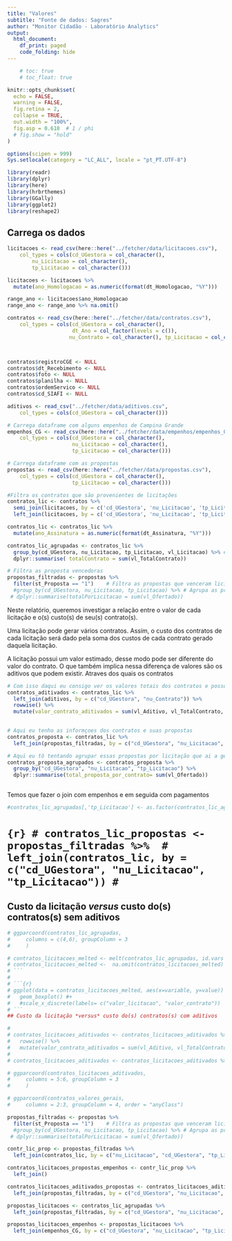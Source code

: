 ```yaml
---
title: "Valores"
subtitle: "Fonte de dados: Sagres"
author: "Monitor Cidadão - Laboratório Analytics"
output:
  html_document:
    df_print: paged
    code_folding: hide
---
```


```r
    # toc: true
    # toc_float: true

knitr::opts_chunk$set(
  echo = FALSE,
  warning = FALSE,
  fig.retina = 2,
  collapse = TRUE,
  out.width = "100%",
  fig.asp = 0.618  # 1 / phi
  # fig.show = "hold"
)

options(scipen = 999)
Sys.setlocale(category = "LC_ALL", locale = "pt_PT.UTF-8")
```


```r
library(readr)
library(dplyr)
library(here) 
library(hrbrthemes)
library(GGally)
library(ggplot2)
library(reshape2)
```


## Carrega os dados

```r
licitacoes <- read_csv(here::here("../fetcher/data/licitacoes.csv"), 
    col_types = cols(cd_UGestora = col_character(), 
        nu_Licitacao = col_character(), 
        tp_Licitacao = col_character()))

licitacoes <- licitacoes %>% 
  mutate(ano_Homologacao = as.numeric(format(dt_Homologacao, "%Y")))

range_ano <- licitacoes$ano_Homologacao
range_ano <- range_ano %>% na.omit()
```

```r
contratos <- read_csv(here::here("../fetcher/data/contratos.csv"), 
    col_types = cols(cd_UGestora = col_character(),
                     dt_Ano = col_factor(levels = c()),
                    nu_Contrato = col_character(), tp_Licitacao = col_character()))



contratos$registroCGE <- NULL
contratos$dt_Recebimento <- NULL
contratos$foto <- NULL
contratos$planilha <- NULL
contratos$ordemServico <- NULL
contratos$cd_SIAFI <- NULL
```

```r
aditivos <- read_csv("../fetcher/data/aditivos.csv", 
    col_types = cols(cd_UGestora = col_character()))

```

```r
# Carrega dataframe com alguns empenhos de Campina Grande
empenhos_CG <- read_csv(here::here("../fetcher/data/empenhos/empenhos_050.csv"), 
    col_types = cols(cd_UGestora = col_character(),
                     nu_Licitacao = col_character(),
                     tp_Licitacao = col_character()))
```

```r
# Carrega dataframe com as propostas
propostas <- read_csv(here::here("../fetcher/data/propostas.csv"), 
    col_types = cols(cd_UGestora = col_character(),
                     tp_Licitacao = col_character()))
```
 

```r
#Filtra os contratos que são provenientes de licitações
contratos_lic <- contratos %>% 
  semi_join(licitacoes, by = c('cd_UGestora', 'nu_Licitacao', 'tp_Licitacao')) %>% 
  left_join(licitacoes, by = c('cd_UGestora', 'nu_Licitacao', 'tp_Licitacao'))

contratos_lic <- contratos_lic %>% 
  mutate(ano_Assinatura = as.numeric(format(dt_Assinatura, "%Y")))

contratos_lic_agrupadas <- contratos_lic %>% 
  group_by(cd_UGestora, nu_Licitacao, tp_Licitacao, vl_Licitacao) %>% # Agrupa os contratos por licitação
  dplyr::summarise( totalContrato = sum(vl_TotalContrato)) 
```

```r
# Filtra as proposta vencedoras
propostas_filtradas <- propostas %>% 
  filter(st_Proposta == "1")    # Filtra as propostas que venceram licitações 
  #group_by(cd_UGestora, nu_Licitacao, tp_Licitacao) %>% # Agrupa as propostas por licitação
 # dplyr::summarise(totalPorLicitacao = sum(vl_Ofertado))
```



Neste relatório, queremos investigar a relação entre o valor de cada licitação e o(s) custo(s) de seu(s) contrato(s). <br>

Uma licitação pode gerar vários contratos. Assim, o custo dos contratos de cada licitação será dado pela soma dos custos de cada contrato gerado daquela licitação.

A licitação possui um valor estimado, desse modo pode ser diferente do valor do contrato. O que também implica nessa diferença de valores são os aditivos que podem existir. Atraves dos quais os contratos 

```r
# Com isso daqui eu consigo ver os valores totais dos contratos e posso fazer um comparação de quantos contratos possuem valores diferentes dos valores estimados nas licitações
contratos_aditivados <- contratos_lic %>% 
  left_join(aditivos, by = c("cd_UGestora", "nu_Contrato")) %>% 
  rowwise() %>% 
  mutate(valor_contrato_aditivados = sum(vl_Aditivo, vl_TotalContrato, na.rm =TRUE))
  
```

```r
# Aqui eu tenho as informçoes dos contratos e suas propostas
contratos_proposta <- contratos_lic %>% 
  left_join(propostas_filtradas, by = c("cd_UGestora", "nu_Licitacao", "tp_Licitacao"))
```

```r
# Aqui eu tô tentando agrupar essas propostas por licitação que ai a gente consegue fazer alguma comparação com o numero de vl_propostas que foram iguais ou diferentes dos valores pressumidos nas licitações. Na minha opniao fazer esse agurpamento é importante pq esse valor é o mais proximo do valor pago
contratos_proposta_agrupados <- contratos_proposta %>% 
  group_by("cd_UGestora", "nu_Licitacao", "tp_Licitacao") %>% 
  dplyr::summarise(total_proposta_por_contrato= sum(vl_Ofertado))
  
```

Temos que fazer o join com empenhos e em seguida com pagamentos



```r
#contratos_lic_agrupadas[,'tp_Licitacao'] <- as.factor(contratos_lic_agrupadas[,'tp_Licitacao'])
```

# ```{r}
# contratos_lic_propostas <- propostas_filtradas %>% 
#   left_join(contratos_lic, by = c("cd_UGestora", "nu_Licitacao", "tp_Licitacao"))
# ```


## Custo da licitação *versus* custo do(s) contratos(s) sem aditivos 

```r
# ggparcoord(contratos_lic_agrupadas,
#     columns = c(4,6), groupColumn = 3
#     ) 

```

```r
# contratos_licitacoes_melted <- melt(contratos_lic_agrupadas, id.vars = c("cd_UGestora", "nu_Licitacao", "tp_Licitacao", "nu_Contrato"), measure.vars = c("vl_Licitacao",  "totalContrato"))
# contratos_licitacoes_melted <-  na.omit(contratos_licitacoes_melted)
# ```
# 
# ```{r}
# ggplot(data = contratos_licitacoes_melted, aes(x=variable, y=value)) +
#   geom_boxplot() #+
#   #scale_x_discrete(labels= c("valor_licitacao", "valor_contrato"))
# ```
## Custo da licitação *versus* custo do(s) contratos(s) com aditivos 
```

```r

# 
# contratos_licitacoes_aditivados <- contratos_licitacoes_aditivados %>% 
#   rowwise() %>% 
#   mutate(valor_contrato_aditivados = sum(vl_Aditivo, vl_TotalContrato, na.rm =TRUE))
#   
# contratos_licitacoes_aditivados <- contratos_licitacoes_aditivados %>% select(cd_UGestora, nu_Licitacao, tp_Licitacao, nu_Contrato, vl_Licitacao, valor_contrato_aditivados)
```

```r
# ggparcoord(contratos_licitacoes_aditivados,
#     columns = 5:6, groupColumn = 3
#     ) 

```


```r
# ggparcoord(contratos_valores_gerais,
#     columns = 2:3, groupColumn = 4, order = "anyClass") 
```


```r
propostas_filtradas <- propostas %>% 
  filter(st_Proposta == "1")    # Filtra as propostas que venceram licitações 
  #group_by(cd_UGestora, nu_Licitacao, tp_Licitacao) %>% # Agrupa as propostas por licitação
 # dplyr::summarise(totalPorLicitacao = sum(vl_Ofertado))
```

```r
contr_lic_prop <- propostas_filtradas %>% 
  left_join(contratos_lic, by = c("nu_Licitacao", "cd_UGestora", "tp_Licitacao"))
```

```r
contratos_licitacoes_propostas_empenhos <- contr_lic_prop %>% 
  left_join()
```

```r
contratos_licitacoes_aditivados_propostas <- contratos_licitacoes_aditivados %>% 
  left_join(propostas_filtradas, by = c("cd_UGestora", "nu_Licitacao", "tp_Licitacao"))
```


```r
propostas_licitacoes <- contratos_lic_agrupadas %>% 
  left_join(propostas_filtradas, by = c("cd_UGestora", "nu_Licitacao", "tp_Licitacao"))
```



```r
propostas_licitacoes_empenhos <- propostas_licitacoes %>%
  left_join(empenhos_CG, by = c("cd_UGestora", "nu_Licitacao", "tp_Licitacao"))
```




